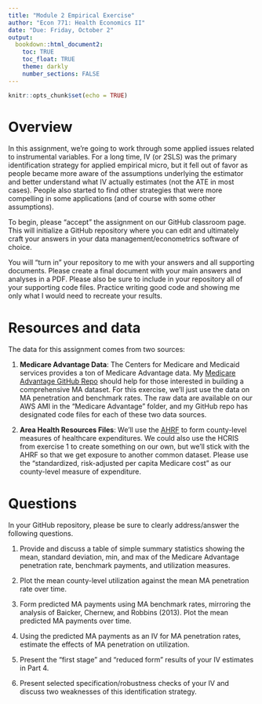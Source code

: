 ```yaml
---
title: "Module 2 Empirical Exercise"
author: "Econ 771: Health Economics II"
date: "Due: Friday, October 2"
output: 
  bookdown::html_document2:
    toc: TRUE
    toc_float: TRUE
    theme: darkly
    number_sections: FALSE
---
```


```r
knitr::opts_chunk$set(echo = TRUE)
```

# Overview
In this assignment, we're going to work through some applied issues related to instrumental variables. For a long time, IV (or 2SLS) was the primary identification strategy for applied empirical micro, but it fell out of favor as people became more aware of the assumptions underlying the estimator and better understand what IV actually estimates (not the ATE in most cases). People also started to find other strategies that were more compelling in some applications (and of course with some other assumptions).

To begin, please "accept" the assignment on our GitHub classroom page. This will initialize a GitHub repository where you can edit and ultimately craft your answers in your data management/econometrics software of choice.  

You will "turn in" your repository to me with your answers and all supporting documents. Please create a final document with your main answers and analyses in a PDF. Please also be sure to include in your repository all of your supporting code files. Practice writing good code and showing me only what I would need to recreate your results.


# Resources and data
The data for this assignment comes from two sources:

1. **Medicare Advantage Data**: The Centers for Medicare and Medicaid services provides a ton of Medicare Advantage data. My [Medicare Advantage GitHub Repo](https://github.com/imccart/Medicare-Advantage) should help for those interested in building a comprehensive MA dataset. For this exercise, we'll just use the data on MA penetration and benchmark rates. The raw data are available on our AWS AMI in the "Medicare Advantage" folder, and my GitHub repo has designated code files for each of these two data sources.

2. **Area Health Resources Files**: We'll use the [AHRF](https://data.hrsa.gov/topics/health-workforce/ahrf) to form county-level measures of healthcare expenditures. We could also use the HCRIS from exercise 1 to create something on our own, but we'll stick with the AHRF so that we get exposure to another common dataset. Please use the "standardized, risk-adjusted per capita Medicare cost" as our county-level measure of expenditure.


# Questions
In your GitHub repository, please be sure to clearly address/answer the following questions.

1. Provide and discuss a table of simple summary statistics showing the mean, standard deviation, min, and max of the Medicare Advantage penetration rate, benchmark payments, and utilization measures. 

2. Plot the mean county-level utilization against the mean MA penetration rate over time.

3. Form predicted MA payments using MA benchmark rates, mirroring the analysis of Baicker, Chernew, and Robbins (2013). Plot the mean predicted MA payments over time.

4. Using the predicted MA payments as an IV for MA penetration rates, estimate the effects of MA penetration on utilization.

5. Present the "first stage" and "reduced form" results of your IV estimates in Part 4.

6. Present selected specification/robustness checks of your IV and discuss two weaknesses of this identification strategy.

